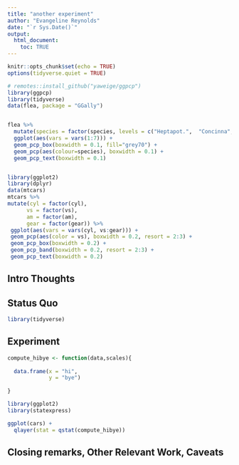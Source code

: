 ```yaml
---
title: "another experiment"
author: "Evangeline Reynolds"
date: "`r Sys.Date()`"
output: 
  html_document:
    toc: TRUE
---
```


```r
knitr::opts_chunk$set(echo = TRUE)
options(tidyverse.quiet = TRUE)

# remotes::install_github("yaweige/ggpcp")
library(ggpcp)
library(tidyverse)
data(flea, package = "GGally")


flea %>% 
  mutate(species = factor(species, levels = c("Heptapot.",  "Concinna", "Heikert."))) %>%
  ggplot(aes(vars = vars(1:7))) +
  geom_pcp_box(boxwidth = 0.1, fill="grey70") +
  geom_pcp(aes(colour=species), boxwidth = 0.1) +
  geom_pcp_text(boxwidth = 0.1)


library(ggplot2)
library(dplyr)
data(mtcars)
mtcars %>%
mutate(cyl = factor(cyl),
      vs = factor(vs),
      am = factor(am),
      gear = factor(gear)) %>%
 ggplot(aes(vars = vars(cyl, vs:gear))) +
 geom_pcp(aes(color = vs), boxwidth = 0.2, resort = 2:3) +
 geom_pcp_box(boxwidth = 0.2) +
 geom_pcp_band(boxwidth = 0.2, resort = 2:3) +
 geom_pcp_text(boxwidth = 0.2)

```




## Intro Thoughts


## Status Quo

```r
library(tidyverse)

```

## Experiment

```r
compute_hibye <- function(data,scales){
  
  data.frame(x = "hi",
             y = "bye")
  
}

library(ggplot2)
library(statexpress)

ggplot(cars) + 
  qlayer(stat = qstat(compute_hibye))

```



## Closing remarks, Other Relevant Work, Caveats
